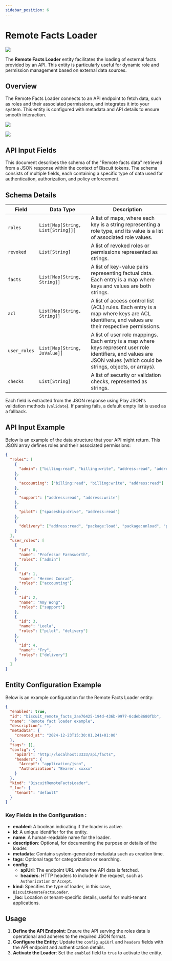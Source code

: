 ```yaml
---
sidebar_position: 6
---
```



# Remote Facts Loader

![](/img/undraw_cloud-sync.svg)

The **Remote Facts Loader** entity facilitates the loading of external facts provided by an API. This entity is particularly useful for dynamic role and permission management based on external data sources.

## Overview

The Remote Facts Loader connects to an API endpoint to fetch data, such as roles and their associated permissions, and integrates it into your system. This entity is configured with metadata and API details to ensure smooth interaction.

![](/screenshots/biscuit-remote-facts-loader-create-entity.png)

![](/screenshots/biscuit-remote-facts-loader-create-entity-configuration.png)

## API Input Fields

This document describes the schema of the "Remote facts data" retrieved from a JSON response within the context of Biscuit tokens. The schema consists of multiple fields, each containing a specific type of data used for authentication, authorization, and policy enforcement.

## Schema Details

| Field         | Data Type                                      | Description |
|--------------|--------------------------------|-------------|
| `roles`      | `List[Map[String, List[String]]]` | A list of maps, where each key is a string representing a role type, and its value is a list of associated role values. |
| `revoked`    | `List[String]`                          | A list of revoked roles or permissions represented as strings. |
| `facts`      | `List[Map[String, String]]`             | A list of key-value pairs representing factual data. Each entry is a map where keys and values are both strings. |
| `acl`        | `List[Map[String, String]]`             | A list of access control list (ACL) rules. Each entry is a map where keys are ACL identifiers, and values are their respective permissions. |
| `user_roles` | `List[Map[String, JsValue]]`            | A list of user role mappings. Each entry is a map where keys represent user role identifiers, and values are JSON values (which could be strings, objects, or arrays). |
| `checks`     | `List[String]`                          | A list of security or validation checks, represented as strings. |

Each field is extracted from the JSON response using Play JSON's validation methods (`validate`). If parsing fails, a default empty list is used as a fallback.

## API Input Example

Below is an example of the data structure that your API might return. This JSON array defines roles and their associated permissions:

```json
{
  "roles": [
    {
      "admin": ["billing:read", "billing:write", "address:read", "address:write"]
    },
    {
      "accounting": ["billing:read", "billing:write", "address:read"]
    },
    {
      "support": ["address:read", "address:write"]
    },
    {
      "pilot": ["spaceship:drive", "address:read"]
    },
    {
      "delivery": ["address:read", "package:load", "package:unload", "package:deliver"]
    }
  ],
  "user_roles": [
    {
      "id": 0,
      "name": "Professor Farnsworth",
      "roles": ["admin"]
    },
    {
      "id": 1,
      "name": "Hermes Conrad",
      "roles": ["accounting"]
    },
    {
      "id": 2,
      "name": "Amy Wong",
      "roles": ["support"]
    },
    {
      "id": 3,
      "name": "Leela",
      "roles": ["pilot", "delivery"]
    },
    {
      "id": 4,
      "name": "Fry",
      "roles": ["delivery"]
    }
  ]
}
```

## Entity Configuration Example
Below is an example configuration for the Remote Facts Loader entity:

```json
{
  "enabled": true,
  "id": "biscuit_remote_facts_2ae76425-194d-436b-9977-0cdeb8680fbb",
  "name": "Remote fact loader example",
  "description": "",
  "metadata": {
    "created_at": "2024-12-23T15:30:01.241+01:00"
  },
  "tags": [],
  "config": {
    "apiUrl": "http://localhost:3333/api/facts",
    "headers": {
      "Accept": "application/json",
      "Authorization": "Bearer: xxxxx"
    }
  },
  "kind": "BiscuitRemoteFactsLoader",
  "_loc": {
    "tenant": "default"
  }
}
```

### Key Fields in the Configuration :

- **enabled**: A boolean indicating if the loader is active.
- **id**: A unique identifier for the entity.
- **name**: A human-readable name for the loader.
- **description**: Optional, for documenting the purpose or details of the loader.
- **metadata**: Contains system-generated metadata such as creation time.
- **tags**: Optional tags for categorization or searching.
- **config**:
  - **apiUrl**: The endpoint URL where the API data is fetched.
  - **headers**: HTTP headers to include in the request, such as `Authorization` or `Accept`.
- **kind**: Specifies the type of loader, in this case, `BiscuitRemoteFactsLoader`.
- **_loc**: Location or tenant-specific details, useful for multi-tenant applications.

## Usage

1. **Define the API Endpoint**: Ensure the API serving the roles data is operational and adheres to the required JSON format.
2. **Configure the Entity**: Update the `config.apiUrl` and `headers` fields with the API endpoint and authentication details.
3. **Activate the Loader**: Set the `enabled` field to `true` to activate the entity.